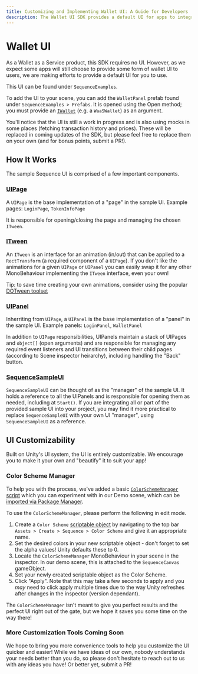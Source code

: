 ```yaml
---
title: Customizing and Implementing Wallet UI: A Guide for Developers
description: The Wallet UI SDK provides a default UI for apps to integrate.
---
```


# Wallet UI

As a Wallet as a Service product, this SDK requires no UI. However, as we expect some apps will still choose to provide some form of wallet UI to users, we are making efforts to provide a default UI for you to use.

This UI can be found under `SequenceExamples`.

To add the UI to your scene, you can add the `WalletPanel` prefab found under `SequenceExamples > Prefabs`. It is opened using the Open method; you must provide an [`IWallet`](https://github.com/0xsequence/sequence-unity/blob/master/Assets/SequenceSDK/WaaS/IWallet.cs) (e.g. a `WaaSWallet`) as an argument.

You'll notice that the UI is still a work in progress and is also using mocks in some places (fetching transaction history and prices). These will be replaced in coming updates of the SDK, but please feel free to replace them on your own (and for bonus points, submit a PR!).

## How It Works
The sample Sequence UI is comprised of a few important components.

### [UIPage](https://github.com/0xsequence/sequence-unity/blob/master/Assets/SequenceExamples/Scripts/UI/UIPage.cs)
A `UIPage` is the base implementation of a "page" in the sample UI. Example pages: `LoginPage`, `TokenInfoPage`

It is responsible for opening/closing the page and managing the chosen `ITween`.

### [ITween](https://github.com/0xsequence/sequence-unity/blob/master/Assets/SequenceExamples/Scripts/Tweening/ITween.cs)
An `ITween` is an interface for an animation (in/out) that can be applied to a `RectTransform` (a required component of a `UIPage`). If you don't like the animations for a given `UIPage` or `UIPanel` you can easily swap it for any other MonoBehaviour implementing the `ITween` interface, even your own!

Tip: to save time creating your own animations, consider using the popular [DOTween toolset](https://assetstore.unity.com/packages/tools/animation/dotween-hotween-v2-27676)

### [UIPanel](https://github.com/0xsequence/sequence-unity/blob/master/Assets/SequenceExamples/Scripts/UI/UIPanel.cs)
Inherriting from `UIPage`, a `UIPanel` is the base implementation of a "panel" in the sample UI. Example panels: `LoginPanel`, `WalletPanel`

In addition to `UIPage` responsibilities, UIPanels maintain a stack of UIPages and `object[]` (open arguments) and are responsible for managing any required event listeners and UI transitions between their child pages (according to Scene inspector heirarchy), including handling the "Back" button.

### [SequenceSampleUI](https://github.com/0xsequence/sequence-unity/blob/master/Assets/SequenceExamples/Scripts/UI/SequenceSampleUI.cs)
`SequenceSampleUI` can be thought of as the "manager" of the sample UI. It holds a reference to all the UIPanels and is responsible for opening them as needed, including at `Start()`. If you are integrating all or part of the provided sample UI into your project, you may find it more practical to replace `SequenceSampleUI` with your own UI "manager", using `SequenceSampleUI` as a reference.

## UI Customizability
Built on Unity's UI system, the UI is entirely customizable. We encourage you to make it your own and "beautify" it to suit your app!

### Color Scheme Manager
To help you with the process, we've added a basic [`ColorSchemeManager` script](https://github.com/0xsequence/sequence-unity/blob/master/Assets/SequenceExamples/Scripts/UI/ColorSchemeManager.cs) which you can experiment with in our Demo scene, which can be [imported via Package Manager](https://docs.sequence.xyz/unity-waas-sdk/installation#samples).

To use the `ColorSchemeManager`, please perform the following in edit mode.

1. Create a `Color Scheme` [scriptable object](https://docs.unity3d.com/Manual/class-ScriptableObject.html) by navigating to the top bar `Assets > Create > Sequence > Color Scheme` and give it an appropriate name.
2. Set the desired colors in your new scriptable object - don't forget to set the alpha values! Unity defaults these to 0.
3. Locate the `ColorSchemeManager` MonoBehaviour in your scene in the inspector. In our demo scene, this is attached to the `SequenceCanvas` gameObject.
4. Set your newly created scriptable object as the Color Scheme.
5. Click "Apply". Note that this may take a few seconds to apply and you <i>may</i> need to click apply multiple times due to the way Unity refreshes after changes in the inspector (version dependant).

The `ColorSchemeManager` isn't meant to give you perfect results and the perfect UI right out of the gate, but we hope it saves you some time on the way there!

### More Customization Tools Coming Soon
We hope to bring you more convenience tools to help you customize the UI quicker and easier! While we have ideas of our own, nobody understands your needs better than you do, so please don't hesitate to reach out to us with any ideas you have! Or better yet, submit a PR!